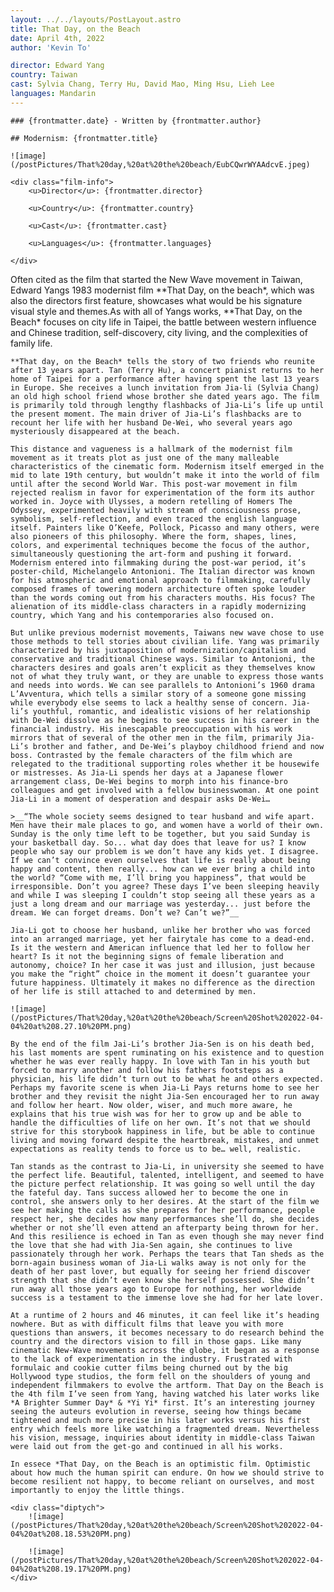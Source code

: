 ```yaml
---
layout: ../../layouts/PostLayout.astro
title: That Day, on the Beach
date: April 4th, 2022
author: 'Kevin To'

director: Edward Yang
country: Taiwan
cast: Sylvia Chang, Terry Hu, David Mao, Ming Hsu, Lieh Lee
languages: Mandarin
---
```


<section class="post-info">

    ### {frontmatter.date} - Written by {frontmatter.author}

    ## Modernism: {frontmatter.title}

    ![image](/postPictures/That%20day,%20at%20the%20beach/EubCQwrWYAAdcvE.jpeg)

    <div class="film-info">
        <u>Director</u>: {frontmatter.director}

        <u>Country</u>: {frontmatter.country}

        <u>Cast</u>: {frontmatter.cast}

        <u>Languages</u>: {frontmatter.languages}

    </div>

</section>

<article class="main-content">
    Often cited as the film that started the New Wave movement in Taiwan, Edward Yangs 1983 modernist film **That Day, on the beach*, which was also the directors first feature, showcases what would be his signature visual style and themes.As with all of Yangs works, **That Day, on the Beach* focuses on city life in Taipei, the battle between western influence and Chinese tradition, self-discovery, city living, and the complexities of family life.

    **That day, on the Beach* tells the story of two friends who reunite after 13 years apart. Tan (Terry Hu), a concert pianist returns to her home of Taipei for a performance after having spent the last 13 years in Europe. She receives a lunch invitation from Jia-li (Sylvia Chang) an old high school friend whose brother she dated years ago. The film is primarily told through lengthy flashbacks of Jia-Li’s life up until the present moment. The main driver of Jia-Li’s flashbacks are to recount her life with her husband De-Wei, who several years ago mysteriously disappeared at the beach.

    This distance and vagueness is a hallmark of the modernist film movement as it treats plot as just one of the many malleable characteristics of the cinematic form. Modernism itself emerged in the mid to late 19th century, but wouldn’t make it into the world of film until after the second World War. This post-war movement in film rejected realism in favor for experimentation of the form its author worked in. Joyce with Ulysses, a modern retelling of Homers The Odyssey, experimented heavily with stream of consciousness prose, symbolism, self-reflection, and even traced the english language itself. Painters like O’Keefe, Pollock, Picasso and many others, were also pioneers of this philosophy. Where the form, shapes, lines, colors, and experimental techniques become the focus of the author, simultaneously questioning the art-form and pushing it forward. Modernism entered into filmmaking during the post-war period, it’s poster-child, Michelangelo Antonioni. The Italian director was known for his atmospheric and emotional approach to filmmaking, carefully composed frames of towering modern architecture often spoke louder than the words coming out from his characters mouths. His focus? The alienation of its middle-class characters in a rapidly modernizing country, which Yang and his contemporaries also focused on.

    But unlike previous modernist movements, Taiwans new wave chose to use those methods to tell stories about civilian life. Yang was primarily characterized by his juxtaposition of modernization/capitalism and conservative and traditional Chinese ways. Similar to Antonioni, the characters desires and goals aren’t explicit as they themselves know not of what they truly want, or they are unable to express those wants and needs into words. We can see parallels to Antonioni’s 1960 drama L’Avventura, which tells a similar story of a someone gone missing while everybody else seems to lack a healthy sense of concern. Jia-li’s youthful, romantic, and idealistic visions of her relationship with De-Wei dissolve as he begins to see success in his career in the financial industry. His inescapable preoccupation with his work mirrors that of several of the other men in the film, primarily Jia-Li’s brother and father, and De-Wei’s playboy childhood friend and now boss. Contrasted by the female characters of the film which are relegated to the traditional supporting roles whether it be housewife or mistresses. As Jia-Li spends her days at a Japanese flower arrangement class, De-Wei begins to morph into his finance-bro colleagues and get involved with a fellow businesswoman. At one point Jia-Li in a moment of desperation and despair asks De-Wei…

    >__“The whole society seems designed to tear husband and wife apart. Men have their male places to go, and women have a world of their own. Sunday is the only time left to be together, but you said Sunday is your basketball day. So... what day does that leave for us? I know people who say our problem is we don’t have any kids yet. I disagree. If we can’t convince even ourselves that life is really about being happy and content, then really... how can we ever bring a child into the world? “Come with me, I’ll bring you happiness”, that would be irresponsible. Don’t you agree? These days I’ve been sleeping heavily and while I was sleeping I couldn’t stop seeing all these years as a just a long dream and our marriage was yesterday... just before the dream. We can forget dreams. Don’t we? Can’t we?”__

    Jia-Li got to choose her husband, unlike her brother who was forced into an arranged marriage, yet her fairytale has come to a dead-end. Is it the western and American influence that led her to follow her heart? Is it not the beginning signs of female liberation and autonomy, choice? In her case it was just and illusion, just because you make the “right” choice in the moment it doesn’t guarantee your future happiness. Ultimately it makes no difference as the direction of her life is still attached to and determined by men.

    ![image](/postPictures/That%20day,%20at%20the%20beach/Screen%20Shot%202022-04-04%20at%208.27.10%20PM.png)

    By the end of the film Jai-Li’s brother Jia-Sen is on his death bed, his last moments are spent ruminating on his existence and to question whether he was ever really happy. In love with Tan in his youth but forced to marry another and follow his fathers footsteps as a physician, his life didn’t turn out to be what he and others expected. Perhaps my favorite scene is when Jia-Li Pays returns home to see her brother and they revisit the night Jia-Sen encouraged her to run away and follow her heart. Now older, wiser, and much more aware, he explains that his true wish was for her to grow up and be able to handle the difficulties of life on her own. It’s not that we should strive for this storybook happiness in life, but be able to continue living and moving forward despite the heartbreak, mistakes, and unmet expectations as reality tends to force us to be… well, realistic.

    Tan stands as the contrast to Jia-Li, in university she seemed to have the perfect life. Beautiful, talented, intelligent, and seemed to have the picture perfect relationship. It was going so well until the day the fateful day. Tans success allowed her to become the one in control, she answers only to her desires. At the start of the film we see her making the calls as she prepares for her performance, people respect her, she decides how many performances she’ll do, she decides whether or not she’ll even attend an afterparty being thrown for her. And this resilience is echoed in Tan as even though she may never find the love that she had with Jia-Sen again, she continues to live passionately through her work. Perhaps the tears that Tan sheds as the born-again business woman of Jia-Li walks away is not only for the death of her past lover, but equally for seeing her friend discover strength that she didn’t even know she herself possessed. She didn’t run away all those years ago to Europe for nothing, her worldwide success is a testament to the immense love she had for her late lover.

    At a runtime of 2 hours and 46 minutes, it can feel like it’s heading nowhere. But as with difficult films that leave you with more questions than answers, it becomes necessary to do research behind the country and the directors vision to fill in those gaps. Like many cinematic New-Wave movements across the globe, it began as a response to the lack of experimentation in the industry. Frustrated with formulaic and cookie cutter films being churned out by the big Hollywood type studios, the form fell on the shoulders of young and independent filmmakers to evolve the artform. That Day on the Beach is the 4th film I’ve seen from Yang, having watched his later works like *A Brighter Summer Day* & *Yi Yi* first. It’s an interesting journey seeing the auteurs evolution in reverse, seeing how things became tightened and much more precise in his later works versus his first entry which feels more like watching a fragmented dream. Nevertheless his vision, message, inquiries about identity in middle-class Taiwan were laid out from the get-go and continued in all his works.

    In essece *That Day, on the Beach is an optimistic film. Optimistic about how much the human spirit can endure. On how we should strive to become resilient not happy, to become reliant on ourselves, and most importantly to enjoy the little things.

    <div class="diptych">
        ![image](/postPictures/That%20day,%20at%20the%20beach/Screen%20Shot%202022-04-04%20at%208.18.53%20PM.png)

        ![image](/postPictures/That%20day,%20at%20the%20beach/Screen%20Shot%202022-04-04%20at%208.19.17%20PM.png)
    </div>

</article>
